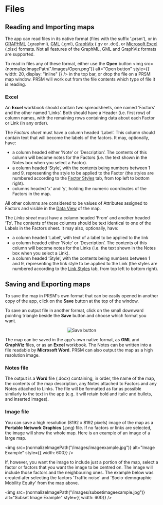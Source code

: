 # Files


## Reading and Importing maps

The app can read files in its native format (files with the suffix '.prsm'), or in [GRAPHML](http://graphml.graphdrawing.org/) (.graphml), [GML](https://en.wikipedia.org/wiki/Graph_Modelling_Language) (.gml), [GraphVix](https://graphviz.org/) (.gv or .dot), or [Microsoft Excel](https://www.microsoft.com/en-us/microsoft-365/excel) (.xlsx) formats.  Not all features of the GraphML, GML and GraphViz formats are supported.

To read in files any of these format, either use the **Open** button <img
src={normalizeImagePath("/images/Open.png")}
alt="Open button"
style={{ width: 20, display: "inline" }}
/> in the top bar, or drop the file on a PRSM map window.  PRSM will work out from the file contents which type of file it is reading.

### Excel

An **Excel** workbook should contain two spreadsheets, one named ‘Factors’ and the other named ‘Links’.  Both should have a Header (i.e. first row) of column names, with the remaining rows containing data about each Factor or Link (in any order).

The *Factors sheet* must have a column headed ‘Label’.  This column should contain text that will become the labels of the factors. It may, optionally, have:

* a column headed either 'Note' or ‘Description’.  The contents of this column will become notes for the Factors (i.e. the text shown in the Notes box when you select a Factor).
* a column headed ‘Style’, with the contents being numbers between 1 and 9, representing the style to be applied to the Factor (the styles are numbered according to the [Factor Styles](/manual/Styling#factors-tab) tab, from top left to bottom right).
* columns headed 'x' and 'y', holding the numeric coordinates of the Factors in the map.

All other columns are considered to be values of Attributes assigned to Factors and visible in the [Data View](/manual/DataView#data-view) of the map.

The *Links sheet* must have a column headed ‘From’ and another headed ‘To’.  The contents of these columns should be text identical to one of the Labels in the Factors sheet.
It may also, optionally, have:

* a column headed ‘Label’, with text of a label to be applied to the link
* a column headed either 'Note' or ‘Description’.  The contents of this column will become notes for the Links (i.e. the text shown in the Notes box when you select a Link).
* a column headed ‘Style’, with the contents being numbers between 1 and 9, representing the link style to be applied to the Link (the styles are numbered according to the [Link Styles](/manual/Styling#links-tab) tab, from top left to bottom right).

## Saving and Exporting maps

To save the map in PRSM's own format that can be easily opened in another copy of the app, click on the **Save** button at the top of the window.

To save an output file in another format, click on the small downward pointing triangle beside the **Save** button and choose which format you want.

<p align="center">
<img
src={normalizeImagePath("/images/Save.png")}
alt="Save button"
style={{ width: 100}}
/>
</p>

The map can be saved in the app's own native format, as **GML** and **GraphViz** files, or as an **Excel** workbook. The Notes can be written into a file readable by **Microsoft Word**. PRSM can also output the map as a high resolution image.

### Notes file

The output is a **Word** file (.docx) containing, in order, the name of the map, the contents of the map description, any Notes attached to Factors and any Notes attached to Links. The file will be formatted as far as possible similarly to the text in the app (e.g. it will retain bold and italic and bullets, and inserted images).

### Image file

You can save a high resolution (8192 x 8192 pixels) image of the map as a **Portable Network Graphics** (.png) file.  If no factors or links are selected, the image will show the whole map.  Here is an example of an image of a large map.

<img
src={normalizeImagePath("/images/imageexample.jpg")}
alt="Image Example"
style={{ width: 600}}
/>

If, however, you want the image to include just a portion of the map, select a factor or factors that you want the image to be centred on.  The image will include those factors and the neighbouring ones.  The example below was created afer selecting the factors 'Traffic noise' and 'Socio-demographic Mobility Equity' from the map above.

<img
src={normalizeImagePath("/images/subsetimageexample.jpg")}
alt="Subset Image Example"
style={{ width: 600}}
/>
